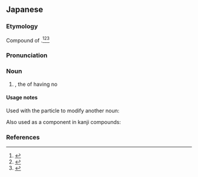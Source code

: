 ==Japanese==
{{ja-kanjitab|yomi=o|む|こく|せき}}

===Etymology===
Compound of {{compound|lang=ja|sort=むこくせき|無|tr1=mu|t1=without, -less|国籍|tr2=kokuseki|t2=nationality, citizenship}}.<ref name="KDJ">{{R:Kokugo Dai Jiten}}</ref><ref name="DJR">{{R:Daijirin}}</ref><ref name="DJS">{{R:Daijisen}}</ref>

===Pronunciation===
{{ja-pron|yomi=o|むこくせき|acc=2|acc_ref=DJR}}

===Noun===
{{ja-noun|むこくせき}}

# {{l|en|statelessness}}, the {{l|en|condition}} of having no {{l|en|citizenship}}

====Usage notes====
Used with the particle {{ja-r|の}} to modify another noun:
: {{ja-usex|'''無国籍'''の避難者|'''むこくせき''' の ひなんしゃ|a '''stateless''' refugee}}
Also used as a component in kanji compounds:
: {{ja-usex|'''無国籍'''者|'''むこくせき'''しゃ|a '''stateless''' person}}

===References===
<references/>